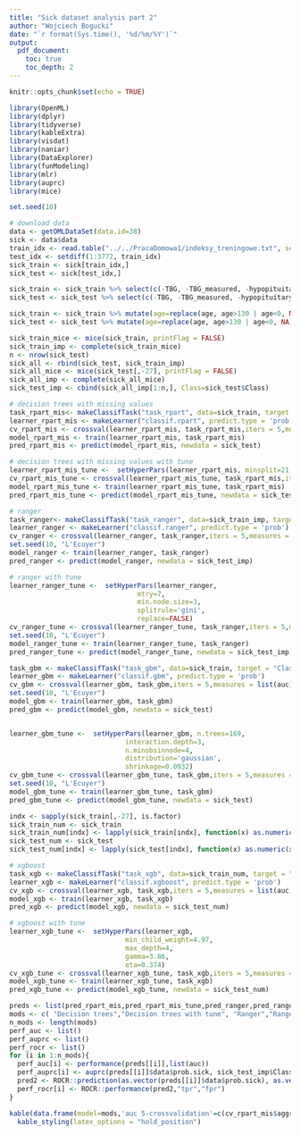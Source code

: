 ```yaml
---
title: "Sick dataset analysis part 2"
author: "Wojciech Bogucki"
date: "`r format(Sys.time(), '%d/%m/%Y')`"
output:
  pdf_document:
    toc: true
    toc_depth: 2
---
```


```r
knitr::opts_chunk$set(echo = TRUE)

library(OpenML)
library(dplyr)
library(tidyverse)
library(kableExtra)
library(visdat)
library(naniar)
library(DataExplorer)
library(funModeling)
library(mlr)
library(auprc)
library(mice)

```

```r

set.seed(10)

# download data
data <- getOMLDataSet(data.id=38)
sick <- data$data
train_idx <- read.table("../../PracaDomowa1/indeksy_treningowe.txt", sep=" ", header = TRUE)$x
test_idx <- setdiff(1:3772, train_idx)
sick_train <- sick[train_idx,]
sick_test <- sick[test_idx,]

```

```r
sick_train <- sick_train %>% select(c(-TBG, -TBG_measured, -hypopituitary))
sick_test <- sick_test %>% select(c(-TBG, -TBG_measured, -hypopituitary))

sick_train <- sick_train %>% mutate(age=replace(age, age>130 | age<0, NA))
sick_test <- sick_test %>% mutate(age=replace(age, age>130 | age<0, NA))
```

```r
sick_train_mice <- mice(sick_train, printFlag = FALSE)
sick_train_imp <- complete(sick_train_mice)
n <- nrow(sick_test)
sick_all <- rbind(sick_test, sick_train_imp)
sick_all_mice <- mice(sick_test[,-27], printFlag = FALSE)
sick_all_imp <- complete(sick_all_mice)
sick_test_imp <- cbind(sick_all_imp[1:n,], Class=sick_test$Class)
```

```r
# decision trees with missing values
task_rpart_mis<- makeClassifTask("task_rpart", data=sick_train, target = "Class")
learner_rpart_mis <- makeLearner("classif.rpart", predict.type = 'prob')
cv_rpart_mis <- crossval(learner_rpart_mis, task_rpart_mis,iters = 5,measures = list(auc))
model_rpart_mis <- train(learner_rpart_mis, task_rpart_mis)
pred_rpart_mis <- predict(model_rpart_mis, newdata = sick_test)

# decision trees with missing values with tune
learner_rpart_mis_tune <-  setHyperPars(learner_rpart_mis, minsplit=21, minbucket=7, cp=0.000367)
cv_rpart_mis_tune <- crossval(learner_rpart_mis_tune, task_rpart_mis,iters = 5,measures = list(auc))
model_rpart_mis_tune <- train(learner_rpart_mis_tune, task_rpart_mis)
pred_rpart_mis_tune <- predict(model_rpart_mis_tune, newdata = sick_test)
```

```r
# ranger
task_ranger<- makeClassifTask("task_ranger", data=sick_train_imp, target = "Class")
learner_ranger <- makeLearner("classif.ranger", predict.type = 'prob')
cv_ranger <- crossval(learner_ranger, task_ranger,iters = 5,measures = list(auc))
set.seed(10, "L'Ecuyer")
model_ranger <- train(learner_ranger, task_ranger)
pred_ranger <- predict(model_ranger, newdata = sick_test_imp)

# ranger with tune
learner_ranger_tune <-  setHyperPars(learner_ranger, 
                                mtry=7, 
                                min.node.size=3, 
                                splitrule='gini', 
                                replace=FALSE)
cv_ranger_tune <- crossval(learner_ranger_tune, task_ranger,iters = 5,measures = list(auc))
set.seed(10, "L'Ecuyer")
model_ranger_tune <- train(learner_ranger_tune, task_ranger)
pred_ranger_tune <- predict(model_ranger_tune, newdata = sick_test_imp)
```

```r
task_gbm <- makeClassifTask("task_gbm", data=sick_train, target = "Class")
learner_gbm <- makeLearner("classif.gbm", predict.type = 'prob')
cv_gbm <- crossval(learner_gbm, task_gbm,iters = 5,measures = list(auc))
set.seed(10, "L'Ecuyer")
model_gbm <- train(learner_gbm, task_gbm)
pred_gbm <- predict(model_gbm, newdata = sick_test)


learner_gbm_tune <-  setHyperPars(learner_gbm, n.trees=169, 
                             interaction.depth=3, 
                             n.minobsinnode=4, 
                             distribution='gaussian',
                             shrinkage=0.0932)
cv_gbm_tune <- crossval(learner_gbm_tune, task_gbm,iters = 5,measures = list(auc))
set.seed(10, "L'Ecuyer")
model_gbm_tune <- train(learner_gbm_tune, task_gbm)
pred_gbm_tune <- predict(model_gbm_tune, newdata = sick_test)
```

```r
indx <- sapply(sick_train[,-27], is.factor)
sick_train_num <- sick_train
sick_train_num[indx] <- lapply(sick_train[indx], function(x) as.numeric(x)-1)
sick_test_num <- sick_test
sick_test_num[indx] <- lapply(sick_test[indx], function(x) as.numeric(x)-1)

# xgboost
task_xgb <- makeClassifTask("task_xgb", data=sick_train_num, target = "Class")
learner_xgb <- makeLearner("classif.xgboost", predict.type = 'prob')
cv_xgb <- crossval(learner_xgb, task_xgb,iters = 5,measures = list(auc))
model_xgb <- train(learner_xgb, task_xgb)
pred_xgb <- predict(model_xgb, newdata = sick_test_num)

# xgboost with tune
learner_xgb_tune <-  setHyperPars(learner_xgb, 
                             min_child_weight=4.97, 
                             max_depth=4, 
                             gamma=3.86, 
                             eta=0.374)
cv_xgb_tune <- crossval(learner_xgb_tune, task_xgb,iters = 5,measures = list(auc))
model_xgb_tune <- train(learner_xgb_tune, task_xgb)
pred_xgb_tune <- predict(model_xgb_tune, newdata = sick_test_num)
```

```r
preds <- list(pred_rpart_mis,pred_rpart_mis_tune,pred_ranger,pred_ranger_tune,pred_gbm,pred_gbm_tune,pred_xgb,pred_xgb_tune)
mods <- c( "Decision trees","Decision trees with tune", "Ranger","Ranger with tune","Gradient Boosting Machine","Gradient Boosting Machine with tune","Xgboost","Xgboost with tune")
n_mods <- length(mods)
perf_auc <- list()
perf_auprc <- list()
perf_rocr <- list()
for (i in 1:n_mods){
  perf_auc[i] <- performance(preds[[i]],list(auc))
  perf_auprc[i] <- auprc(preds[[i]]$data$prob.sick, sick_test_imp$Class, "sick")
  pred2 <- ROCR::prediction(as.vector(preds[[i]]$data$prob.sick), as.vector(preds[[i]]$data$truth))
  perf_rocr[i] <- ROCR::performance(pred2,"tpr","fpr")
}

kable(data.frame(model=mods,'auc 5-crossvalidation'=c(cv_rpart_mis$aggr,cv_rpart_mis_tune$aggr, cv_ranger$aggr, cv_ranger_tune$aggr, cv_gbm$aggr,cv_gbm_tune$aggr,cv_xgb$aggr,cv_xgb_tune$aggr),auc=unlist(perf_auc),auprc=unlist(perf_auprc)), caption="Measures of goodness of prediction for each model")%>%
  kable_styling(latex_options = "hold_position")
```

